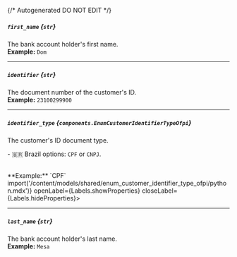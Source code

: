 {/* Autogenerated DO NOT EDIT  */}

##### `first_name` *{`str`}*
The bank account holder's first name.
<br/>
**Example:** `Dom`

---
##### `identifier` *{`str`}*
The document number of the customer's ID.
<br/>
**Example:** `23100299900`

---
##### `identifier_type` *{`components.EnumCustomerIdentifierTypeOfpi`}*
The customer's ID document type.

\- 🇧🇷 Brazil options: `CPF` or `CNPJ`.

<br/>
**Example:** `CPF`
<Collapsible content={() => import('/content/models/shared/enum_customer_identifier_type_ofpi/python.mdx')} openLabel={Labels.showProperties} closeLabel={Labels.hideProperties}>
</Collapsible>

---
##### `last_name` *{`str`}*
The bank account holder's last name.
<br/>
**Example:** `Mesa`


